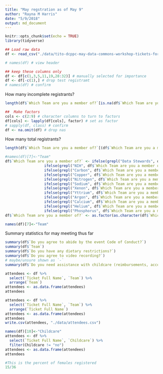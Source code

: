 ```yaml
---
title: "May regstration as of May 9"
author: "Rayna M Harris"
date: "5/9/2018"
output: md_document
---
```


```r
knitr::opts_chunk$set(echo = TRUE)
library(tidyverse)
```


```r
## Load raw data
df <- read_csv("./data/tito-dcppc-may-data-commons-workshop-tickets-for-rayna-harris-gmail-com-1092104.csv")

# names(df) # view header 
```

```r
## keep these columns only
df <- df[c(1,3,5,11,19,28:32)] # manually selected for importance
df <- df[-c(1),] # drop test registramt
# names(df) # confirm
```

How many incomplete registrants?

```r
length(df$`Which Team are you a member of?`[is.na(df$`Which Team are you a member of?`)])
```



```r
##  Make factors
cols <- c(2:9) # character columns to turn to factors
df[cols] <- lapply(df[cols], factor) # set as factor
# sapply(df, class) # confirm
df <- na.omit(df) # drop nas

```

How many total registrants?

```r
length(df$`Which Team are you a member of?`[(df$`Which Team are you a member of?`)])
```


```r
#names(df)[7]<-"Team"
df$`Which Team are you a member of?` <- ifelse(grepl("Data Stewards", df$`Which Team are you a member of?`), "Data Stewards",
                  ifelse(grepl("NIH", df$`Which Team are you a member of?`), "NIH",
                  ifelse(grepl("Carbon", df$`Which Team are you a member of?`), "Carbon",
                  ifelse(grepl("Copper", df$`Which Team are you a member of?`), "Copper",
                  ifelse(grepl("Nitrogen", df$`Which Team are you a member of?`), "Nitrogen",
                  ifelse(grepl("Sodium", df$`Which Team are you a member of?`), "Sodium",
                  ifelse(grepl("Xenon", df$`Which Team are you a member of?`), "Xenon",
                  ifelse(grepl("Yttrium", df$`Which Team are you a member of?`), "Yttrium", 
                  ifelse(grepl("Argon", df$`Which Team are you a member of?`), "Argon",
                  ifelse(grepl("Calcium", df$`Which Team are you a member of?`), "Calcium",
                  ifelse(grepl("Helium", df$`Which Team are you a member of?`), "Helium",
                  ifelse(grepl("Phosphorus", df$`Which Team are you a member of?`), "Phosphorus", "Other"))))))))))))
df$`Which Team are you a member of?` <- as.factor(as.character(df$`Which Team are you a member of?`))

names(df)[7]<-"Team"

```

Summary statistics for may meeting thus far
```r
summary(df$`Do you agree to abide by the event Code of Conduct?`) 
summary(df$`Team`)
summary(df$`Do you have any dietary restrictions?`)
summary(df$`Do you agree to video recording?`)
# maybe/unsure shown as `-`
summary(df$`Do you need assistance with childcare (reimbursements, accomdations)?`)
```

```r
attendees <- df %>% 
  select(`Ticket Full Name`, `Team`) %>%  
  arrange(`Team`)
attendees <- as.data.frame(attendees)
attendees

attendees <- df %>% 
  select(`Ticket Full Name`, `Team`) %>%  
  arrange(`Ticket Full Name`)
attendees <- as.data.frame(attendees)
attendees
write.csv(attendees, "./data/attendees.csv")
```

```r
names(df)[10]<-"Childcare"
attendees <- df %>% 
  select(`Ticket Full Name`, `Childcare`) %>%  
  filter(Childcare != "no")
attendees <- as.data.frame(attendees)
attendees
```

```r
#This is the percent of females registered
15/36
```
